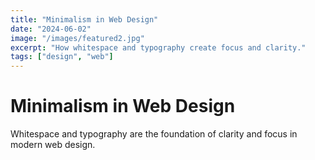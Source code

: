 ```yaml
---
title: "Minimalism in Web Design"
date: "2024-06-02"
image: "/images/featured2.jpg"
excerpt: "How whitespace and typography create focus and clarity."
tags: ["design", "web"]
---
```


# Minimalism in Web Design

Whitespace and typography are the foundation of clarity and focus in modern web design. 